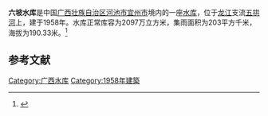 {{Infobox Reservoir 
|name = 六坡水库
|nickname = 
|image = 
|image_caption = 
|map = 
|map_caption = 
|pushpin_map = China Guangxi
|pushpin_map_caption = 
|code = BHA37B01023
|class = 
|location_of_reservoir = [[广西壮族自治区|广西壮族自治区]][[河池市|河池市]]<br>[[宜州市|宜州市]][[庆远镇|庆远镇]]
|location_of_dam = 
|inflow = 
|outflow = 
|catchment_area = 203
|reservoir_area = 
|mean_depth = 
|maximum_depth = 
|flood_level = 
|normal_water_level = 
|dead_water_level = 
|water_quality = 
|island = 
|maximum_storage_capacity = 
|normal_storage_capacity = 2097万
|dead_storage_capacity = 
|type_of_dam = 
|elevation_of_dam = 
|height_of_dam = 
|length_of_dam = 
|width_of_dam = 
|installed_capacity = 
|irrigated_area =
|start = 
|complete = 1958年
|cost = 
|emigrate = 
|latd = 24.4467
|latm = 
|lats = 
|latNS = N
|longd = 108.6525
|longm = 
|longs = 
|longEW = E
|website = 
|footnotes = 
}}
<mapframe latitude="24.4467" longitude="108.6525" zoom="13" width="280" height="300" align="right" />
'''六坡水库'''是中国[[广西壮族自治区|广西壮族自治区]][[河池市|河池市]][[宜州市|宜州市]]境内的一座[[水库|水库]]，位于[[龙江_(柳江)|龙江]]支流[[五拱河|五拱河]]上，建于1958年。水库正常库容为2097万立方米，集雨面积为203平方千米，海拔为190.33米。<ref>{{cite web|url=http://brim.ihb.ac.cn/12/CN/12.asp|title=中国大中型水库基本特征数据库|work=中国生物多样性信息系统内陆水体生物学分部|deadurl=yes|archiveurl=https://web.archive.org/web/20120402061833/http://brim.ihb.ac.cn/12/CN/12.asp|archivedate=2012-04-02|accessdate=2012-03-28}}</ref>
== 参考文献 ==
{{Reflist}}

{{广西小作品}}

[[Category:广西水库|Category:广西水库]]
[[Category:1958年建築|Category:1958年建築]]